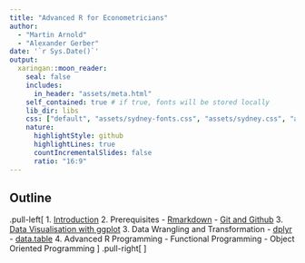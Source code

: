 ```yaml
---
title: "Advanced R for Econometricians"
author: 
  - "Martin Arnold"
  - "Alexander Gerber"
date: '`r Sys.Date()`'
output:
  xaringan::moon_reader:
    seal: false
    includes:
      in_header: "assets/meta.html"
    self_contained: true # if true, fonts will be stored locally
    lib_dir: libs
    css: ["default", "assets/sydney-fonts.css", "assets/sydney.css", "assets/custom.css", "assets/title_slides.css"]
    nature:
      highlightStyle: github
      highlightLines: true
      countIncrementalSlides: false
      ratio: "16:9"
---
```

## Outline
.pull-left[
1. [Introduction](Introduction/Introduction.html)
2. Prerequisites
   - [Rmarkdown](Rmarkdown/rmarkdown.html)
   - [Git and Github](Git/git_vcs.html)
3. [Data Visualisation with ggplot](ggplot2/ggplot2.html) 
3. Data Wrangling and Transformation
   - [dplyr](Wrangling/Wrangling.html)
   - [data.table](Datatable/datatable.html)
4. Advanced R Programming 
  - Functional Programming
  - Object Oriented Programming 
]
.pull-right[
<ol start = "6">
<li>  Performance </li> 
<ul>
  <li> Profiling and Benchmarking </li> 
  <li> Parallelisation </li>
  <li> Rcpp </li>
</ul>
<li> Web Scraping  </li>
<li> Shiny </li>
<li> Writing Packages </li>
<li>Text Mining  </li>
</ol>
]
